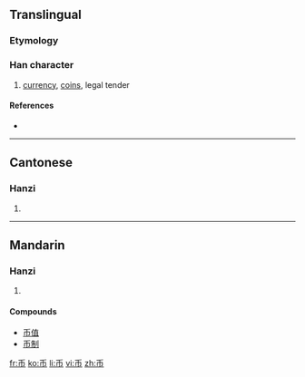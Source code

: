 {{also|幣}}
==Translingual==

===Etymology===
{{Han simp|幣|f=敝|t=丿}}

===Han character===
{{Han char|rn=50|rad=巾|as=01|sn=4|four=|canj=竹中月 (HLB)}}

# [[currency]], [[coin]]s, legal tender

====References====
* {{Han ref|kx=0328.021|dkj=08774|dj=0632.120|hdz=10728.030|uh=5E01|ud=24065}}

----

==Cantonese==

===Hanzi===
{{yue-hanzi|jyut=|y=bai6|tra=幣}}

# {{defn|Cantonese|sort=巾01}}

----

==Mandarin==

===Hanzi===
{{cmn-hanzi|tra=幣|pin=[[bì]] ([[bi4]])|wg=pi<sup>4</sup>}}

# {{defn|Mandarin|sort=巾01}}

====Compounds====
* [[币值]]
* [[币制]]

[[fr:币]]
[[ko:币]]
[[li:币]]
[[vi:币]]
[[zh:币]]